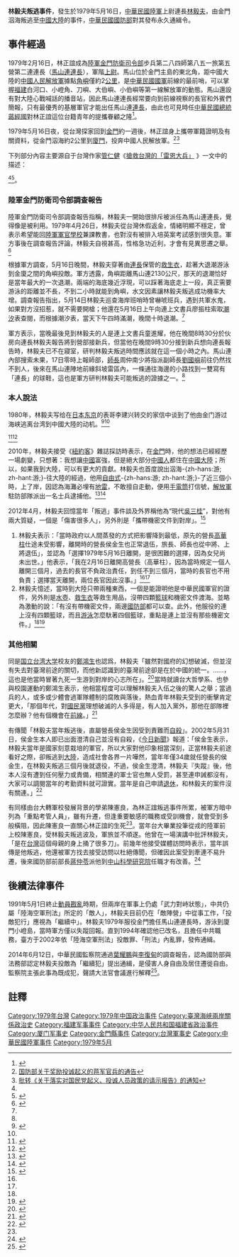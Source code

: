 '''林毅夫叛逃事件'''，發生於1979年5月16日，[[中華民國陸軍|中華民國陸軍]]上尉連長[[林毅夫|林毅夫]]，由金門泅海叛逃至[[中國大陸|中國大陸]]的事件，[[中華民國國防部|中華民國國防部]]對其發布永久通緝令。

==事件經過==
1979年2月16日，林正誼成為[[陸軍金門防衛司令部|陸軍金門防衛司令部]]步兵第二八四師第八五一旅第五營第二連連長（[[馬山觀測所|馬山連連長]]），軍階[[上尉|上尉]]。馬山位於金門主島的東北角，距中國大陸的[[中國人民解放軍|中國人民解放軍]]據點[[角嶼|角嶼]]僅約2[[公里|公里]]，是[[中華民國國軍|中華民國國軍]]前線的最前哨，可以掌握[[福建|福建]]白河口、小嶝角、刀嶼、大伯嶼、小伯嶼等第一線解放軍的動態。馬山還設有對大陸心戰喊話的播音站，因此馬山連連長經常要向到前線視察的長官和外賓們簡報，只有最優秀的基層軍官才能出任馬山連[[連長|連長]]，由此也可見時任[[中華民國總統|中華民國總統]][[蔣經國|蔣經國]]對林正誼這位台籍青年的提攜眷顧之隆<ref name="管仁健">{{cite web|author=管仁健|title=搶救台灣的「雷恩大兵」|url=http://mypaper.pchome.com.tw/kuan0416/post/1281895894|work=你不知道的台灣|publisher=PChome Online 個人新聞台|location=台北|date=2006-12-31|access-date=2014-06-12|archive-date=2010-08-30|archive-url=https://web.archive.org/web/20100830170508/http://mypaper.pchome.com.tw/kuan0416/post/1281895894|dead-url=no}}</ref>。

1979年5月16日夜，從台灣探家回到[[金門|金門]]約一週後，林正誼身上攜帶軍籍證明及有關資料，從金門泅海約2公里到[[廈門|廈門]]，投奔中國人民解放軍。<ref>[[:s:国防部关于奖励投诚起义的蒋军官兵的通告|国防部关于奖励投诚起义的蒋军官兵的通告]]</ref><ref>[[:s:批转《关于落实对国民党起义、投诚人员政策的请示报告》的通知|批转《关于落实对国民党起义、投诚人员政策的请示报告》的通知]]</ref>

下列部分內容主要源自于台灣作家[[管仁健|管仁健]]《[http://mypaper.pchome.com.tw/kuan0416/post/1281895894 搶救台灣的「雷恩大兵」] {{Wayback|url=http://mypaper.pchome.com.tw/kuan0416/post/1281895894 |date=20100830170508 }}》一文中的描述：

<ref name="管仁健" /><ref>{{cite web|url=http://big5.china.com.cn/2008lianghui/2008-03/14/content_12556139.htm|title=林毅夫夫婦會記者洋溢濃濃人情味(圖)|author=黃翔|coauthors=全安華|date=2008-03-14|work=網頁|publisher=中國新聞網|language=zh|location=北京|access-date=2014-06-12|archive-date=2020-02-22|archive-url=https://web.archive.org/web/20200222083207/http://big5.china.com.cn/2008lianghui/2008-03/14/content_12556139.htm|dead-url=no}}</ref>。

=== 陸軍金門防衛司令部調查報告 ===
陸軍金門防衛司令部調查報告指稱，林毅夫一開始很排斥被派任為馬山連連長，覺得像是被利用。1979年4月26日，林毅夫從台灣休假返金，情緒明顯不穩定，曾表示希望能回[[陸軍軍官學校|陸軍軍官學校]]兼課教書，也對沒有被排入培英案考試感到很失意。軍方事後在調查報告評論，林毅夫自視甚高，性格急功近利，才會有見異思遷之舉。<ref name="倒帶1979年">{{cite news | language = zh-hant | author = 許紹軒 | coauthors = 林錫銘 | url = http://udn.com/NEWS/MAINLAND/MAIN1/7035246.shtml#ixzz1tl2fNl8H | title = 倒帶1979年…趁大退潮 2小時游過2130公尺 | publisher = 聯合報 | pages =  | date = 2012-04-18 | accessdate = 2012-05-03 | archive-date = 2012-05-11 | archive-url = https://web.archive.org/web/20120511223248/http://udn.com/NEWS/MAINLAND/MAIN1/7035246.shtml#ixzz1tl2fNl8H | dead-url = no }}</ref>

根據軍方調查，5月16日晚間，林毅夫穿著由[[連長|連長]]保管的[[救生衣|救生衣]]，趁著大退潮游泳到金廈之間的角嶼投敵。軍方透露，角嶼距離馬山連2130公尺，那天的退潮恰好是當年最大的一次退潮，兩端的海底幾近浮現，可以踩著海底走上一段，真正需要游泳的距離並不長，不到二小時就能到角嶼，水文因素讓林毅夫叛逃成功機率大增。調查報告指出，5月14日林毅夫巡查海岸班哨時曾嚇唬班兵，遇到共軍水鬼，如果對方沒招惹，就不需要開槍；他還在5月16日上午向連上文書兵廖振柱索取[[潮汐|潮汐]]表查閱，而根據潮汐表，當天下午四時滿潮，晚間十時退潮。<ref name="倒帶1979年" />

軍方表示，當晚最後見到林毅夫的人是連上文書兵童進耀，他在晚間8時30分於伙房向連長林毅夫報告將到營部接新兵，但當他在晚間9時30分接到新兵想向連長報告時，林毅夫已不在寢室，研判林毅夫叛逃時間應該就在這一個小時之內。馬山連內部搜索未果，17日零時上報師部，[[師長|師長]]周仲南少將指派副師長[[劉國嶼|劉國嶼]]前往仍然找不到人，後來在馬山連陣地前緣斜坡雷區內，一條通往海邊的小路找到一雙寫有「連長」的球鞋，這也是軍方研判林毅夫可能叛逃的證據之一。<ref name="倒帶1979年" />

=== 本人說法 ===
1980年，林毅夫写给在[[日本|日本]][[东京|东京]]的表哥李建兴转交的家信中谈到了他由金门游过海峡逃离台湾到中國大陸的动机。<ref name="张海龙 ">{{cite web|author=张海龙|title=世人瞩目的传奇人物——林毅夫|url=http://www.tailian.org.cn/n1080/n1173/n3351/n3546/146012.html|work=共同家园> 文化中国> 两岸名人堂|publisher=中华全国台湾同胞联谊会|accessdate=来源:《台声》2008年第3期|location=北京|date=2008年5月22日|archive-date=2011年6月19日|archive-url=https://web.archive.org/web/20110619092036/http://www.tailian.org.cn/n1080/n1173/n3351/n3546/146012.html|dead-url=yes}}</ref><ref name="nyker"/>

<ref>{{Cite book| author =鄭東陽| title =林毅夫︰跌宕人生路| location =| publisher =浙江人民出版社| date =2010-04-01| pages =| ISBN =9787213042645| accessdate =2012-05-11| url =http://www.books.com.tw/exep/prod/china/chinafile.php?item=CN10414661| language =zh-hans| quote =}}{{Dead link|date=2018年6月 |bot=InternetArchiveBot |fix-attempted=no }}</ref><ref name="家信">{{cite web|author=林毅夫|title=给表兄李建兴的信|url=http://www.aisixiang.com/data/36667.html|work=家信|publisher=爱思想（www.aisixiang.com）网站|accessdate=2010-10-18|location=北京|date=1980年|archive-date=2019-06-05|archive-url=https://web.archive.org/web/20190605034059/http://www.aisixiang.com/data/36667.html|dead-url=no}}</ref>

2010年，林毅夫接受《[[紐約客|紐約客]]》雜誌採訪時表示，在[[金門|金門]]時，他的想法已經經歷一場劇變，只想著：我想讓[[中國|中國]]富強，但是絕大部分[[中國人|中國人]]都住在[[中國大陸|中國大陸]]；所以，如果我到大陸，可以有更大的貢獻。林毅夫也首度說出泅海-{zh-hans:游; zh-hant:游;}-往大陸的經過，他用[[自由式|自由式]]-{zh-hans:游; zh-hant:游;}-了近三個小時，上了岸，因認為海灘必埋有[[地雷|地雷]]，不敢擅自走動，便用[[手電筒|手電筒]]打信號，[[中国人民解放军|解放軍]]駐防部隊派出一名士兵逮捕他。<ref name="nyker">{{cite news | language = en | author = Evan Osnos | coauthors =  | url = http://archives.newyorker.com/?i=2010-10-11#folio=046 | title = Boom Doctor: Can the Chinese miracle continue without reform? | publisher = The New Yorker | pages = 42-48 | location = New York, NY, USA 美国 | date = 2010-10-11 | accessdate = 2012-05-03 | archive-date = 2012-06-11 | archive-url = https://web.archive.org/web/20120611060344/http://archives.newyorker.com/?i=2010-10-11#folio=046 | dead-url = no }}</ref><ref>{{cite news| language =zh-hant| author =陳良榕| coauthors =| url =http://www.wealth.com.tw/index2.aspx?f=401&id=2311&p=2| title =世銀史上第一位通緝犯副行長 林毅夫| publisher =財訊雜誌| pages =2| date =2012-04-30| accessdate =2012-05-03| deadurl =yes| archiveurl =https://web.archive.org/web/20120512210330/http://wealth.com.tw/index2.aspx?f=401&id=2311&p=2| archivedate =2012-05-12}}</ref>

2012年4月，林毅夫回憶當年「叛逃」事件談及外界稱他為“現代[[吳三桂|吳三桂]]”，對他有兩大質疑，一個是「傷害很多人」，另外則是「攜帶機密文件到對岸」。<ref name="林激動">{{cite news | language = zh-hant | author = 賴昭穎 | coauthors =  | url = http://udn.com/NEWS/MAINLAND/MAIN1/7035236.shtml | title = 林激動：沒帶文件、沒害長官 | publisher = 聯合報 | pages =  | date = 2012-04-18 | accessdate = 2012-05-01 | archive-date = 2012-04-19 | archive-url = https://web.archive.org/web/20120419193928/http://udn.com/NEWS/MAINLAND/MAIN1/7035236.shtml | dead-url = no }}</ref>
# 林毅夫表示：「當時政府以人間蒸發的方式把影響降到最低，原先的營長[[高華柱|高華柱]]仕途未受影響，離開時的營長侯金生也正常退伍，旅長、師長也從中將、上將退伍」，並認為「選擇1979年5月16日離開，是很困難的選擇，因為女兒尚未出世。」他表示，「我在2月16日離開高營長（高華柱），因為當時規定一個人離開三個月，過去的長官不負政治責任，到任不到三個月，當時的長官也不用負責；選擇當天離開，兩位長官因此沒事。」<ref name="林激動" /><ref name="林毅夫奔喪" />
# 林毅夫憶述，當時到大陸只帶兩種東西，一個是能證明他是中華民國軍官的證件，另外則是[[水壺|水壺]]、[[救生衣|救生衣]]等救生用品，沒帶四顆[[籃球|籃球]]和機密文件渡海。並略為激動的說：「有沒有帶機密文件，兩邊[[國防部|國防部]]都可以查。此外，他服役的連上沒有四顆籃球，而且[[游泳|游泳]]怎麼馱著四個籃球，重點是連上並沒有那些機密文件。」<ref name="林激動" /><ref>{{Cite web |url=http://www.libertytimes.com.tw/2013/new/mar/8/today-p4.htm |title=林毅夫想返台 高華柱：回來就抓起來 |access-date=2014-06-12 |archive-date=2013-05-10 |archive-url=https://web.archive.org/web/20130510221306/http://www.libertytimes.com.tw/2013/new/mar/8/today-p4.htm |dead-url=no }}</ref>

=== 其他相關 ===
同是[[国立台湾大学|国立台湾大学]]校友的[[鄭鴻生|鄭鴻生]]也認爲，林毅夫「雖然對國府的幻想破滅，但並沒有失去對臺灣前途的關切，而他新認識到的臺灣前途卻是在於中國的統一。......，這也是他當時冒著九死一生游到對岸的心志所在」。<ref name="鄭鴻生">{{cite journal|author=鄭鴻生|title=青年林正義之路|url=http://www.ncu.edu.tw/~eng/csa/journal/journal_park110.htm|journal=文化研究月報|date=2002年6月15日|series=三角公園|issue=第十六期|publisher=中華民國文化研究學會|location=台北|language=zh-hant|deadurl=yes|archiveurl=https://web.archive.org/web/20051119090021/http://www.ncu.edu.tw/~eng/csa/journal/journal_park110.htm|archivedate=2005年11月19日|access-date=2014年6月12日}}</ref>當時就讀台大哲學系、也參與校園運動的鄭鴻生表示，他相當程度可以理解林毅夫入伍之後的驚人之舉；當過兵的人，或多或少體會過軍隊體制的腐敗與落後，熱血青年林毅夫受到的衝擊肯定更大，「那個年代，對[[國民黨|國民黨]]理想破滅的人多得是，有人加入黨外，那他在部隊裡怎麼辦？他有個機會在[[前線|前線]]。」<ref>{{cite news| language =zh-hant| author =陳良榕| coauthors =| url =http://www.wealth.com.tw/index2.aspx?f=401&id=2311&p=2| title =世銀史上第一位通緝犯副行長 林毅夫| publisher =財訊雜誌| pages =1| date =2012-04-30| accessdate =2012-05-04| deadurl =yes| archiveurl =https://web.archive.org/web/20120512210330/http://wealth.com.tw/index2.aspx?f=401&id=2311&p=2| archivedate =2012-05-12}}</ref>

有傳聞「林毅夫當年叛逃後，直屬營長侯金生因受到責難而[[自殺|自殺]]」。2002年5月31日，侯金生本人即已出面澄清自己並沒有自殺，《[[今日新聞|今日新聞]]》報道：「侯金生表示，林毅夫當年是國家刻意栽培的軍官，所以大家對他印象相當深刻，正當林毅夫前途看好之際，卻叛逃到[[大陸|大陸]]，造成社會各界一片嘩然，當年年僅34歲就任營長的侯金生，在林毅夫叛逃三個月後就退役，不過，侯金生澄清，林毅夫『失蹤』後，他本人沒有遭到任何壓力或責備，相關連的軍士官也無人受罰，甚至連申誡都沒有，大家可以調閱當年的考勤資料就可證實。當年是自己申請[[退休|退休]]，和林毅夫的案件沒有關連。」<ref name="林毅夫奔喪">{{cite news |language = zh-hant | author =  | coauthors =  | url = http://www.nownews.com/2002/05/31/703-1309488.htm | title = 林毅夫奔喪／營長被誤傳自殺　侯金生：最想問他為何叛逃 | publisher = 今日新聞網 | pages =  | date =2002-05-31 | accessdate =2012-05-01}}</ref>

有同樣由台大轉軍校發展背景的學弟陳憲良，為林正誼叛逃事件所累，被軍方暗中列為「重點考管人員」，雖有升遷，但逢重要敏感的職務或受訓機會，就會受到多般橫阻，因此陳憲良一直關心林正誼的生死<ref name="管仁健" />。當年台大畢業投筆從戎的陸軍前上校陳憲良，受林毅夫叛逃波及，軍旅並不順遂。他曾在一場演講中批評林毅夫，「是在[[台灣|台灣]]這個母親的身上捅了很多刀」。前幾年他接受媒體訪問時表示，當年誤傳是他叛逃，他還被軍方找去接受訪問以杜絕傳聞，但確因此案受到牽連不易升遷，後來國防部前部長[[蔣仲苓|蔣仲苓]]派他到[[中山科學研究院|中山科學研究院]]任職才有改善。<ref name="長官軍途各異">{{cite news | language = zh-hant | author = 許紹軒 | coauthors =  | url = http://udn.com/NEWS/MAINLAND/MAIN1/7035241.shtml | title = 同袍升遷受阻 長官軍途各異 | publisher = 聯合報 | pages =  | date = 2012-04-18 | accessdate = 2012-05-06 | archive-date = 2012-04-19 | archive-url = https://web.archive.org/web/20120419193935/http://udn.com/NEWS/MAINLAND/MAIN1/7035241.shtml | dead-url = no }}</ref>

==後續法律事件==
{{see also|林毅夫奔喪爭議與臺灣法律追訴}}
1991年5月1日終止[[動員戡亂|動員戡亂]]時期，但兩岸在軍事上仍處「武力對峙狀態」，中共仍屬「陸海空軍刑法」所定的「敵人」，林毅夫目前仍在「敵陣營」中從事工作，「投敵犯行」應視為「繼續中」。林毅夫1979年服役金門擔任馬山連連長時，游泳到廈門小嶝島，當時軍方僅以失蹤回報。直到1994年確認他已改名，且擔任中共職務，臺方于2002年依「陸海空軍刑法」投敵罪、「刑法」內亂罪，發佈通緝。

2014年6月12日，中華民國監察院通過[[葉耀鵬|葉耀鵬]]與[[李復甸|李復甸]]的調查報告，認為國防部與法務部認定林毅夫投敵為「繼續犯」提出通緝，是侵害人身自由及居住遷徙自由。監察院主張此事為既成犯，聲請大法官會議進行解釋<ref>{{Cite news|url=http://news.ltn.com.tw/news/politics/paper/786820|author=李欣芳、曾韋禎|language=zh-hant|title=監委認定通緝林毅夫有疏失 朝野齊轟|publisher=自由時報|date=2014-06-12|accessdate=2014-06-12|archive-date=2020-11-08|archive-url=https://web.archive.org/web/20201108111419/https://news.ltn.com.tw/news/politics/paper/786820|dead-url=no}}</ref>。

==註釋==
{{Reflist|2}}

[[Category:1979年台灣|Category:1979年台灣]]
[[Category:1979年中国政治事件|Category:1979年中国政治事件]]
[[Category:臺灣海峽兩岸關係政治史|Category:臺灣海峽兩岸關係政治史]]
[[Category:福建军事事件|Category:福建军事事件]]
[[Category:中华人民共和国福建省政治事件|Category:中华人民共和国福建省政治事件]]
[[Category:厦门军事史|Category:厦门军事史]]
[[Category:金門縣事件|Category:金門縣事件]]
[[Category:台灣軍事史|Category:台灣軍事史]]
[[Category:中華民國陸軍事件|Category:中華民國陸軍事件]]
[[Category:1979年5月|Category:1979年5月]]